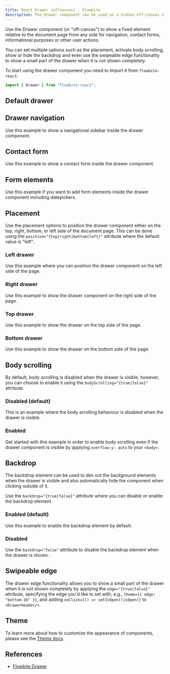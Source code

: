 ---
title: React Drawer (offcanvas) - Flowbite
description: The Drawer component can be used as a hidden off-canvas sidebar for navigation and to show other information based on multiple styles and placements
---

Use the Drawer component (or "off-canvas") to show a fixed element relative to the document page from any side for navigation, contact forms, informational purposes or other user actions.

You can set multiple options such as the placement, activate body scrolling, show or hide the backdrop and even use the swipeable edge functionality to show a small part of the drawer when it is not shown completely.

To start using the drawer component you need to import it from `flowbite-react`:

```jsx
import { Drawer } from "flowbite-react";
```

## Default drawer

<Example name="drawer.root" />

## Drawer navigation

Use this example to show a navigational sidebar inside the drawer component.

<Example name="drawer.navigation" />

## Contact form

Use this example to show a contact form inside the drawer component.

<Example name="drawer.contactForm" />

## Form elements

Use this example if you want to add form elements inside the drawer component including datepickers.

<Example name="drawer.formElements" />

## Placement

Use the placement options to position the drawer component either on the top, right, bottom, or left side of the document page. This can be done using the `position="{top|right|bottom|left}"` attribute where the default value is "left".

### Left drawer

Use this example where you can position the drawer component on the left side of the page.

<Example name="drawer.left" />

### Right drawer

Use this example to show the drawer component on the right side of the page.

<Example name="drawer.right" />

### Top drawer

Use this example to show the drawer on the top side of the page.

<Example name="drawer.top" />

### Bottom drawer

Use this example to show the drawer on the bottom side of the page.

<Example name="drawer.bottom" />

## Body scrolling

By default, body scrolling is disabled when the drawer is visible, however, you can choose to enable it using the `bodyScrolling="{true|false}"` attribute.

### Disabled (default)

This is an example where the body scrolling behaviour is disabled when the drawer is visible.

<Example name="drawer.noBodyScrolling" />

### Enabled

Get started with this example in order to enable body scrolling even if the drawer component is visible by applying `overflow-y: auto` to your `<body>`.

<Example name="drawer.bodyScrolling" />

## Backdrop

The backdrop element can be used to dim out the background elements when the drawer is visible and also automatically hide the component when clicking outside of it.

Use the `backdrop="{true|false}"` attribute where you can disable or enable the backdrop element.

### Enabled (default)

Use this example to enable the backdrop element by default.

<Example name="drawer.backdrop" />

### Disabled

Use the `backdrop="false"` attribute to disable the backdrop element when the drawer is shown.

<Example name="drawer.noBackdrop" />

## Swipeable edge

The drawer edge functionality allows you to show a small part of the drawer when it is not shown completely by applying the `edge="{true|false}"` attribute, specifying the edge you'd like to set with, e.g., `theme={{ edge: "bottom-16" }}`, and adding `onClick={() => setIsOpen(!isOpen)}` to `<DrawerHeader/>`.

<Example name="drawer.swipeableEdge" />

## Theme

To learn more about how to customize the appearance of components, please see the [Theme docs](/docs/customize/theme).

<Theme name="drawer" />

## References

- [Flowbite Drawer](https://flowbite.com/docs/components/drawer/)
